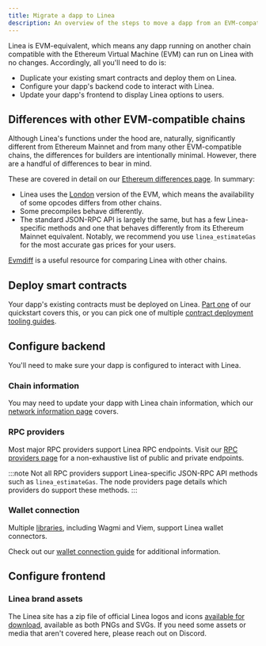 ```yaml
---
title: Migrate a dapp to Linea
description: An overview of the steps to move a dapp from an EVM-compatible chain to Linea.
---
```


Linea is EVM-equivalent, which means any dapp running on another chain compatible with the 
Ethereum Virtual Machine (EVM) can run on Linea with no changes. Accordingly, all you'll need to do 
is: 
- Duplicate your existing smart contracts and deploy them on Linea.
- Configure your dapp's backend code to interact with Linea.
- Update your dapp's frontend to display Linea options to users.

## Differences with other EVM-compatible chains

Although Linea's functions under the hood are, naturally, significantly different from Ethereum 
Mainnet and from many other EVM-compatible chains, the differences for builders are intentionally
minimal. However, there are a handful of differences to bear in mind.

These are covered in detail on our [Ethereum differences page](../build/ethereum-differences.mdx). 
In summary:
- Linea uses the [London](https://ethereum.org/en/history/#london) version of the EVM, which means
the availability of some opcodes differs from other chains. 
- Some precompiles behave differently.
- The standard JSON-RPC API is largely the same, but has a few Linea-specific methods and one that
behaves differently from its Ethereum Mainnet equivalent. Notably, we recommend you use 
`linea_estimateGas` for the most accurate gas prices for your users.

[Evmdiff](https://www.evmdiff.com/) is a useful resource for comparing Linea with other chains.

## Deploy smart contracts

Your dapp's existing contracts must be deployed on Linea. [Part one](../build/quickstart/deploy.mdx) 
of our quickstart covers this, or you can pick one of multiple [contract deployment tooling guides](./deploy-smart-contract/index.mdx).

## Configure backend

You'll need to make sure your dapp is configured to interact with Linea. 

### Chain information

You may need to update your dapp with Linea chain information, which our [network information page](../build/network-info.mdx)
covers.

### RPC providers

Most major RPC providers support Linea RPC endpoints. Visit our [RPC providers page](../tooling/node-providers/index.mdx) 
for a non-exhaustive list of public and private endpoints.

:::note
Not all RPC providers support Linea-specific JSON-RPC API methods such as `linea_estimateGas`. The
node providers page details which providers do support these methods.
:::

### Wallet connection

Multiple [libraries](../tooling/libraries), including Wagmi and Viem, support Linea wallet 
connectors. 

Check out our [wallet connection guide](../how-to/connect-wallet.mdx) for additional information.

## Configure frontend

### Linea brand assets

The Linea site has a zip file of official Linea logos and icons [available for download](https://linea.build/assets),
available as both PNGs and SVGs. If you need some assets or media that aren't covered here, please 
reach out on Discord.